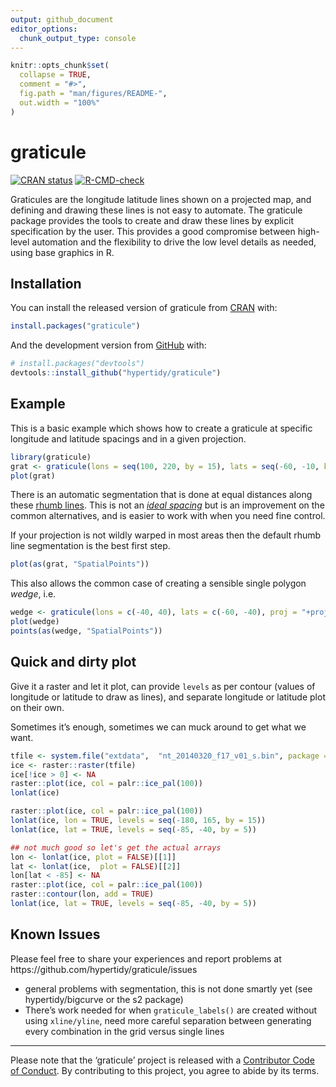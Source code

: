 ```yaml
---
output: github_document
editor_options: 
  chunk_output_type: console
---
```


<!-- README.md is generated from README.Rmd. Please edit that file -->

```r
knitr::opts_chunk$set(
  collapse = TRUE,
  comment = "#>",
  fig.path = "man/figures/README-",
  out.width = "100%"
)
```
# graticule

<!-- badges: start -->

[![CRAN status](https://www.r-pkg.org/badges/version/graticule)](https://CRAN.R-project.org/package=graticule)
[![R-CMD-check](https://github.com/mdsumner/graticule/actions/workflows/R-CMD-check.yaml/badge.svg)](https://github.com/mdsumner/graticule/actions/workflows/R-CMD-check.yaml)
<!-- badges: end -->


Graticules are the longitude latitude lines shown on a projected map, and defining and drawing these lines is not easy to automate. The graticule package provides the tools to create and draw these lines by explicit specification by the user. This provides a good compromise between high-level automation and the flexibility to drive the low level details as needed, using base graphics in R.


## Installation

You can install the released version of graticule from [CRAN](https://CRAN.R-project.org) with:

``` r
install.packages("graticule")
```

And the development version from [GitHub](https://github.com/) with:

``` r
# install.packages("devtools")
devtools::install_github("hypertidy/graticule")
```
## Example

This is a basic example which shows how to create a graticule at specific longitude and latitude spacings
and in a given projection. 

```r
library(graticule)
grat <- graticule(lons = seq(100, 220, by = 15), lats = seq(-60, -10, by = 5), proj = "+proj=laea +lon_0=140 +lat_0=-90 +datum=WGS84")
plot(grat)
```

There is an automatic segmentation that is done at equal distances along these [rhumb lines](https://en.wikipedia.org/wiki/Rhumb_line). This is not an *[ideal spacing](https://bost.ocks.org/mike/example/)* but is an improvement on the common alternatives, and is easier to work with when you need fine control. 

If your projection is not wildly warped in most areas then the default rhumb line segmentation is the best first step. 

```r
plot(as(grat, "SpatialPoints"))
```

This also allows the common case of creating a sensible single polygon *wedge*, i.e. 

```r
wedge <- graticule(lons = c(-40, 40), lats = c(-60, -40), proj = "+proj=laea +lat_0=-50 +lon_0=0 +x_0=0 +y_0=0 +datum=WGS84 +units=m +no_defs")
plot(wedge)
points(as(wedge, "SpatialPoints"))
```

## Quick and dirty plot

Give it a raster and let it plot, can provide `levels` as per contour (values of longitude or latitude to draw as lines), and separate longitude or latitude plot on their own. 

Sometimes it's enough, sometimes we can muck around to get what we want. 

```r
tfile <- system.file("extdata",  "nt_20140320_f17_v01_s.bin", package = "graticule", mustWork = TRUE)
ice <- raster::raster(tfile)
ice[!ice > 0] <- NA
raster::plot(ice, col = palr::ice_pal(100))
lonlat(ice)

raster::plot(ice, col = palr::ice_pal(100))
lonlat(ice, lon = TRUE, levels = seq(-180, 165, by = 15))
lonlat(ice, lat = TRUE, levels = seq(-85, -40, by = 5))

## not much good so let's get the actual arrays
lon <- lonlat(ice, plot = FALSE)[[1]]
lat <- lonlat(ice,  plot = FALSE)[[2]]
lon[lat < -85] <- NA
raster::plot(ice, col = palr::ice_pal(100))
raster::contour(lon, add = TRUE)
lonlat(ice, lat = TRUE, levels = seq(-85, -40, by = 5))


```

## Known Issues

Please feel free to share your experiences and report problems at https://github.com/hypertidy/graticule/issues

* general problems with segmentation, this is not done smartly yet (see hypertidy/bigcurve or the s2 package)
* There's work needed for when `graticule_labels()` are created without using `xline/yline`, need more careful separation between generating every combination in the grid versus single lines


---

 Please note that the 'graticule' project is released with a
  [Contributor Code of Conduct](https://github.com/hypertidy/graticule/blob/master/CODE_OF_CONDUCT.md).
  By contributing to this project, you agree to abide by its terms.
